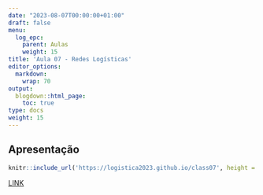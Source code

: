 ```yaml
---
date: "2023-08-07T00:00:00+01:00"
draft: false
menu:
  log_epc:
    parent: Aulas
    weight: 15
title: 'Aula 07 - Redes Logísticas'
editor_options: 
  markdown: 
    wrap: 70
output: 
  blogdown::html_page:
    toc: true
type: docs
weight: 15
---
```


## Apresentação

```r
knitr::include_url('https://logistica2023.github.io/class07', height = "400px")
```

[LINK](https://logistica2023.github.io/class07)
